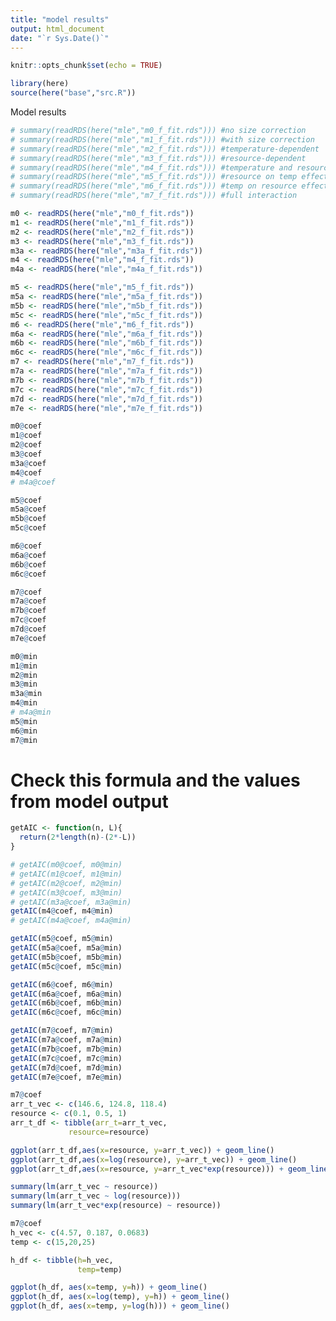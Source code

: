 ```yaml
---
title: "model results"
output: html_document
date: "`r Sys.Date()`"
---
```


```r
knitr::opts_chunk$set(echo = TRUE)
```

```r
library(here)
source(here("base","src.R"))
```



Model results
```r
# summary(readRDS(here("mle","m0_f_fit.rds"))) #no size correction
# summary(readRDS(here("mle","m1_f_fit.rds"))) #with size correction
# summary(readRDS(here("mle","m2_f_fit.rds"))) #temperature-dependent
# summary(readRDS(here("mle","m3_f_fit.rds"))) #resource-dependent
# summary(readRDS(here("mle","m4_f_fit.rds"))) #temperature and resource-dependent
# summary(readRDS(here("mle","m5_f_fit.rds"))) #resource on temp effect
# summary(readRDS(here("mle","m6_f_fit.rds"))) #temp on resource effect
# summary(readRDS(here("mle","m7_f_fit.rds"))) #full interaction
```



```r
m0 <- readRDS(here("mle","m0_f_fit.rds"))
m1 <- readRDS(here("mle","m1_f_fit.rds"))
m2 <- readRDS(here("mle","m2_f_fit.rds"))
m3 <- readRDS(here("mle","m3_f_fit.rds"))
m3a <- readRDS(here("mle","m3a_f_fit.rds"))
m4 <- readRDS(here("mle","m4_f_fit.rds"))
m4a <- readRDS(here("mle","m4a_f_fit.rds"))
```


```r
m5 <- readRDS(here("mle","m5_f_fit.rds"))
m5a <- readRDS(here("mle","m5a_f_fit.rds"))
m5b <- readRDS(here("mle","m5b_f_fit.rds"))
m5c <- readRDS(here("mle","m5c_f_fit.rds"))
m6 <- readRDS(here("mle","m6_f_fit.rds"))
m6a <- readRDS(here("mle","m6a_f_fit.rds"))
m6b <- readRDS(here("mle","m6b_f_fit.rds"))
m6c <- readRDS(here("mle","m6c_f_fit.rds"))
m7 <- readRDS(here("mle","m7_f_fit.rds"))
m7a <- readRDS(here("mle","m7a_f_fit.rds"))
m7b <- readRDS(here("mle","m7b_f_fit.rds"))
m7c <- readRDS(here("mle","m7c_f_fit.rds"))
m7d <- readRDS(here("mle","m7d_f_fit.rds"))
m7e <- readRDS(here("mle","m7e_f_fit.rds"))
```

```r
m0@coef
m1@coef
m2@coef
m3@coef
m3a@coef
m4@coef
# m4a@coef
```


```r
m5@coef
m5a@coef
m5b@coef
m5c@coef
```


```r
m6@coef
m6a@coef
m6b@coef
m6c@coef
```


```r
m7@coef
m7a@coef
m7b@coef
m7c@coef
m7d@coef
m7e@coef
```

```r
m0@min
m1@min
m2@min
m3@min
m3a@min
m4@min
# m4a@min
m5@min
m6@min
m7@min
```

# Check this formula and the values from model output

```r
getAIC <- function(n, L){
  return(2*length(n)-(2*-L))
}
```


```r
# getAIC(m0@coef, m0@min)
# getAIC(m1@coef, m1@min)
# getAIC(m2@coef, m2@min)
# getAIC(m3@coef, m3@min)
# getAIC(m3a@coef, m3a@min)
getAIC(m4@coef, m4@min)
# getAIC(m4a@coef, m4a@min)
```


```r
getAIC(m5@coef, m5@min)
getAIC(m5a@coef, m5a@min)
getAIC(m5b@coef, m5b@min)
getAIC(m5c@coef, m5c@min)
```

```r
getAIC(m6@coef, m6@min)
getAIC(m6a@coef, m6a@min)
getAIC(m6b@coef, m6b@min)
getAIC(m6c@coef, m6c@min)
```

```r
getAIC(m7@coef, m7@min)
getAIC(m7a@coef, m7a@min)
getAIC(m7b@coef, m7b@min)
getAIC(m7c@coef, m7c@min)
getAIC(m7d@coef, m7d@min)
getAIC(m7e@coef, m7e@min)
```

```r
m7@coef
arr_t_vec <- c(146.6, 124.8, 118.4)
resource <- c(0.1, 0.5, 1)
arr_t_df <- tibble(arr_t=arr_t_vec,
             resource=resource)

ggplot(arr_t_df,aes(x=resource, y=arr_t_vec)) + geom_line()
ggplot(arr_t_df,aes(x=log(resource), y=arr_t_vec)) + geom_line()
ggplot(arr_t_df,aes(x=resource, y=arr_t_vec*exp(resource))) + geom_line()

summary(lm(arr_t_vec ~ resource))
summary(lm(arr_t_vec ~ log(resource)))
summary(lm(arr_t_vec*exp(resource) ~ resource))

```

```r
m7@coef
h_vec <- c(4.57, 0.187, 0.0683)
temp <- c(15,20,25)

h_df <- tibble(h=h_vec,
               temp=temp)

ggplot(h_df, aes(x=temp, y=h)) + geom_line()
ggplot(h_df, aes(x=log(temp), y=h)) + geom_line()
ggplot(h_df, aes(x=temp, y=log(h))) + geom_line()


```



